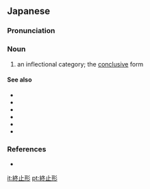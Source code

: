 ==Japanese==
{{ja-kanjitab|しゅう|し|けい|yomi=o}}

===Pronunciation===
{{ja-pron|しゅうしけい|acc=h|dev=3|acc_ref=DJR,NHK,SMK5|y=ko}}

===Noun===
{{ja-noun|しゅうしけい|hhira=しゆうしけい}}

# {{lb|ja|grammar|sort=しゅうしけい}} an inflectional category; the [[conclusive]] form

====See also====
* {{ja-r|未然形|みぜんけい|gloss=[[irrealis]]}}
* {{ja-r|連用形|れんようけい|gloss=[[adverbial]]}}
* {{ja-r|連体形|れんたいけい|gloss=[[attributive]]}}
* {{ja-r|已然形|いぜんけい|gloss=[[realis]]}}
* {{ja-r|仮定形|かていけい|gloss=[[conditional]]}}
* {{ja-r|命令形|めいれいけい|gloss=[[imperative]]}}

===References===
<references/>
* {{cite-book
|last=Shibatani
|first=Masayoshi
|title=The languages of Japan
|publisher=Cambridge University Press
|year=1990
|pages=221-224
|isbn=0-521-36918-5
}}

[[it:終止形]]
[[pt:終止形]]